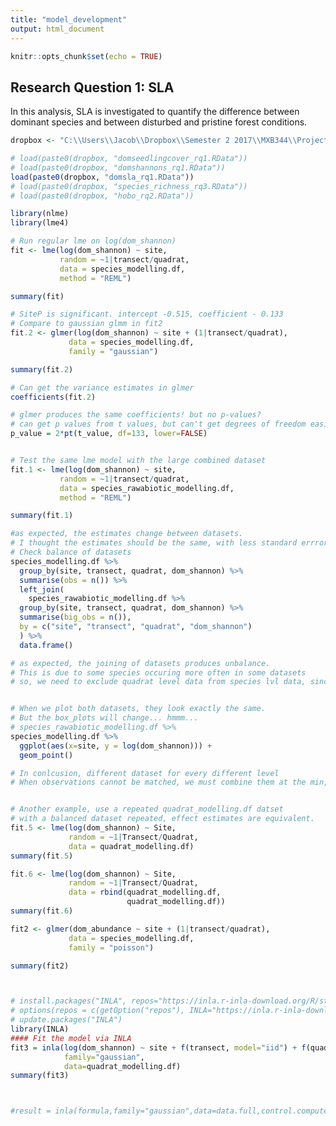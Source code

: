 ```yaml
---
title: "model_development"
output: html_document
---
```


```r
knitr::opts_chunk$set(echo = TRUE)
```


## Research Question 1: SLA
In this analysis, SLA is investigated to quantify the difference between dominant species and between disturbed and pristine forest conditions.

```r
dropbox <- "C:\\Users\\Jacob\\Dropbox\\Semester 2 2017\\MXB344\\Project\\Data\\"

# load(paste0(dropbox, "domseedlingcover_rq1.RData"))
# load(paste0(dropbox, "domshannons_rq1.RData"))
load(paste0(dropbox, "domsla_rq1.RData"))
# load(paste0(dropbox, "species_richness_rq3.RData"))
# load(paste0(dropbox, "hobo_rq2.RData"))
```


```r
library(nlme)
library(lme4)

# Run regular lme on log(dom_shannon)
fit <- lme(log(dom_shannon) ~ site, 
           random = ~1|transect/quadrat,
           data = species_modelling.df,
           method = "REML")

summary(fit)

# SiteP is significant. intercept -0.515, coefficient - 0.133
# Compare to gaussian glmm in fit2
fit.2 <- glmer(log(dom_shannon) ~ site + (1|transect/quadrat),
             data = species_modelling.df,
             family = "gaussian")

summary(fit.2)

# Can get the variance estimates in glmer
coefficients(fit.2)

# glmer produces the same coefficients! but no p-values?
# can get p values from t values, but can't get degrees of freedom easily..
p_value = 2*pt(t_value, df=133, lower=FALSE)


# Test the same lme model with the large combined dataset
fit.1 <- lme(log(dom_shannon) ~ site, 
           random = ~1|transect/quadrat,
           data = species_rawabiotic_modelling.df,
           method = "REML")

summary(fit.1)

#as expected, the estimates change between datasets.
# I thought the estimates should be the same, with less standard errrors?
# Check balance of datasets
species_modelling.df %>%
  group_by(site, transect, quadrat, dom_shannon) %>%
  summarise(obs = n()) %>%
  left_join(
    species_rawabiotic_modelling.df %>%
  group_by(site, transect, quadrat, dom_shannon) %>%
  summarise(big_obs = n()),
  by = c("site", "transect", "quadrat", "dom_shannon")
  ) %>%
  data.frame()

# as expected, the joining of datasets produces unbalance. 
# This is due to some species occuring more often in some datasets
# so, we need to exclude quadrat level data from species lvl data, since this creates 'made up' replicates of single observations


# When we plot both datasets, they look exactly the same.
# But the box_plots will change... hmmm...
# species_rawabiotic_modelling.df %>%
species_modelling.df %>%
  ggplot(aes(x=site, y = log(dom_shannon))) +
  geom_point()

# In conlcusion, different dataset for every different level
# When observations cannot be matched, we must combine them at the min, mean, median, max level.


# Another example, use a repeated quadrat_modelling.df datset
# with a balanced dataset repeated, effect estimates are equivalent.
fit.5 <- lme(log(dom_shannon) ~ Site, 
             random = ~1|Transect/Quadrat,
             data = quadrat_modelling.df)
summary(fit.5)

fit.6 <- lme(log(dom_shannon) ~ Site, 
             random = ~1|Transect/Quadrat,
             data = rbind(quadrat_modelling.df,
                          quadrat_modelling.df))
summary(fit.6)

```


```r


fit2 <- glmer(dom_abundance ~ site + (1|transect/quadrat),
             data = species_modelling.df,
             family = "poisson")

summary(fit2)




```

```r
# install.packages("INLA", repos="https://inla.r-inla-download.org/R/stable")
# options(repos = c(getOption("repos"), INLA="https://inla.r-inla-download.org/R/testing"))
# update.packages("INLA")
library(INLA)
#### Fit the model via INLA
fit3 = inla(log(dom_shannon) ~ site + f(transect, model="iid") + f(quadrat:transect, model = "iid"),
            family="gaussian",
            data=quadrat_modelling.df)
summary(fit3)



#result = inla(formula,family="gaussian",data=data.full,control.compute =list(dic=TRUE, waic= TRUE, cpo = TRUE, mlik = TRUE,config=TRUE), control.predictor=list(compute=T))

```

